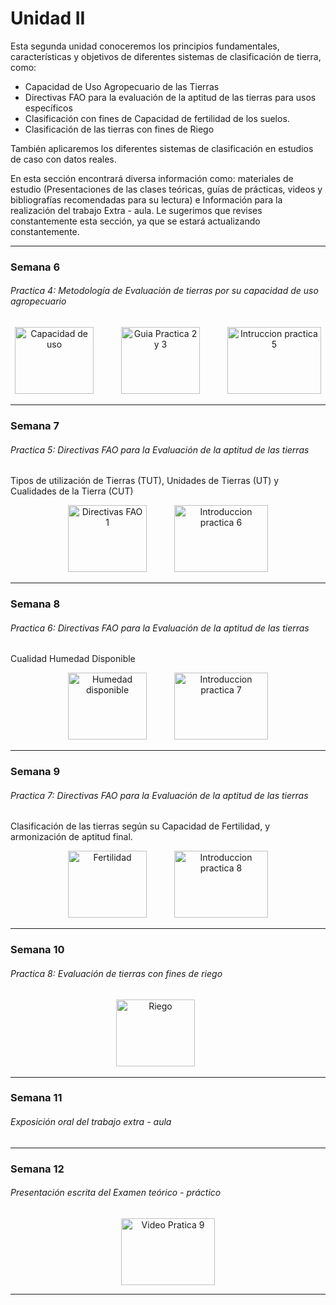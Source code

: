 # Unidad II

Esta segunda unidad conoceremos los principios fundamentales, características y objetivos de diferentes sistemas de clasificación de tierra, como:

* Capacidad de Uso Agropecuario de las Tierras
* Directivas FAO para la evaluación de la aptitud de las tierras para usos específicos
* Clasificación con fines de Capacidad de fertilidad de los suelos.
* Clasificación de las tierras con fines de Riego

También aplicaremos los diferentes sistemas de clasificación en estudios de caso con datos reales.

En esta sección encontrará diversa información como: materiales de estudio (Presentaciones de las clases teóricas, guías de prácticas, videos y bibliografías recomendadas para su lectura) e Información para la realización del trabajo Extra - aula. Le sugerimos que revises constantemente esta sección, ya que se estará actualizando constantemente.

---

### Semana 6 {-}
###### Practica 4: Metodología de Evaluación de tierras por su capacidad de uso agropecuario {-}

<div>
<p style = 'text-align:center;'>
<a style = 'padding-right: 40px;' href="pdf/Unidad2/Clase_teoria_semana_06_Capacidad de uso.pdf" target="_blank" title="Capacidad de uso agropecuario de las tierras"><img src="Imagenes/presentacion3.png" alt="Capacidad de uso" width="126" height="107"/></a>
<a style = 'padding-right: 40px;' href="pdf/Unidad2/Guía_Prácticas_ Unidades_2_3.pdf" target="_blank" title="Guia practicas Unidades 2 y 3"><img src="Imagenes/practica3.png" alt="Guia Practica 2 y 3" width="126" height="107"/></a>
<a href="https://youtu.be/ufQtowrSpFw" target="_blank" title="Video introductorio Practica 5"><img src="Imagenes/youtube5.png" alt="Intruccion practica 5" width="150" height="107"/></a>
</p>
</div>
---

### Semana 7 {-}
###### Practica 5: Directivas FAO para la Evaluación de la aptitud de las tierras {-}
Tipos de utilización de Tierras (TUT), Unidades de Tierras (UT) y Cualidades de la Tierra (CUT)

<div>
<p style = 'text-align:center;'>
<a style = 'padding-right: 40px;' href="pdf/Unidad2/Clase_teoria_semana_07_Teoria_FAO.pdf" target="_blank" title="Directivas FAO TUT CUT UT"><img src="Imagenes/presentacion3.png" alt="Directivas FAO 1" width="126" height="107"/></a>
<a href="https://youtu.be/zH4crBM3NYw" target="_blank" title="Video introductorio Practica 6"><img src="Imagenes/youtube5.png" alt="Introduccion practica 6" width="150" height="107"/></a>
</p>
</div>
---

### Semana 8 {-}
###### Practica 6: Directivas FAO para la Evaluación de la aptitud de las tierras {-}
Cualidad Humedad Disponible

<div>
<p style = 'text-align:center;'>
<a style = 'padding-right: 40px;' href="pdf/Unidad2/Clase_teoria_semana_08_Humedad disponible.pdf" target="_blank" title="Humedad disponible"><img src="Imagenes/presentacion3.png" alt="Humedad disponible" width="126" height="107"/></a>
<a href="disponible.html" target="_blank" title="Video introductorio Practica 7"><img src="Imagenes/youtube5.png" alt="Introduccion practica 7" width="150" height="107"/></a>
</p>
</div>
---

### Semana 9 {-}
###### Practica 7: Directivas FAO para la Evaluación de la aptitud de las tierras {-}
Clasificación de las tierras según su Capacidad de Fertilidad, y armonización de aptitud final.


<div>
<p style = 'text-align:center;'>
<a style = 'padding-right: 40px;' href="pdf/Unidad2/Clase_teoria_semana_09_Capacidad_fertilidad.pdf" target="_blank" title="Clasificación de las tierras según Fertilidad"><img src="Imagenes/presentacion3.png" alt="Fertilidad" width="126" height="107"/></a>
<a href="disponible.html" target="_blank" title="Video introductorio Practica 8"><img src="Imagenes/youtube5.png" alt="Introduccion practica 8" width="150" height="107"/></a>
</p>
</div>
---

### Semana 10 {-}
###### Practica 8: Evaluación de tierras con fines de riego {-}

<div>
<p style = 'text-align:center;'>
<a style = 'padding-right: 40px;' href="pdf/Unidad2/Clase_teoria_semana_10_evaluación_tierras_con_fines_riego.pdf" target="_blank" title="Evaluación de tierras con fines de riego"><img src="Imagenes/presentacion3.png" alt="Riego" width="126" height="107"/></a>
<!-- <a href="pdf/xxx.pdf" target="_blank" title="Video sobre trabajo Extra"><img src="Imagenes/youtube5.png" alt="Trabajo Extra - aula" width="150" height="107"/></a> -->
</p>
</div>
---

### Semana 11 {-}
###### Exposición oral del trabajo extra - aula {-}

<!-- <div> -->
<!-- <p style = 'text-align:center;'> -->
<!-- <a style = 'padding-right: 40px;' href="pdf/xxx.pdf" target="_blank" title="Clase de repaso de la unidad 2"><img src="Imagenes/presentacion2.png" alt="texto alternativo" width="126" height="107"/></a> -->
<!-- </p> -->
<!-- </div> -->

---

### Semana 12 {-}
###### Presentación escrita del Examen teórico - práctico {-}

<div>
<p style = 'text-align:center;'>
<a href="disponible.html" target="_blank" title="Video introductorio Pratica 9"><img src="Imagenes/youtube5.png" alt="Video Pratica 9" width="150" height="107"></a>
</p>
</div>
---